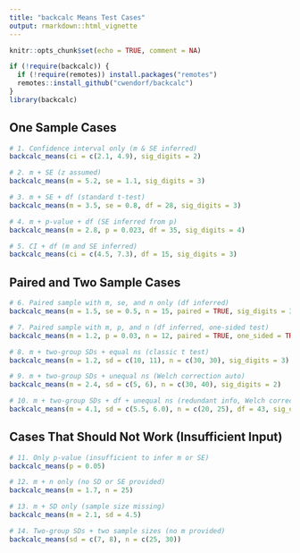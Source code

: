 ```yaml
---
title: "backcalc Means Test Cases"
output: rmarkdown::html_vignette
---
```


```r
knitr::opts_chunk$set(echo = TRUE, comment = NA)
```

```r
if (!require(backcalc)) {
  if (!require(remotes)) install.packages("remotes")
  remotes::install_github("cwendorf/backcalc")
}
library(backcalc)
```

## One Sample Cases

```r
# 1. Confidence interval only (m & SE inferred)
backcalc_means(ci = c(2.1, 4.9), sig_digits = 2)

# 2. m + SE (z assumed)
backcalc_means(m = 5.2, se = 1.1, sig_digits = 3)

# 3. m + SE + df (standard t-test)
backcalc_means(m = 3.5, se = 0.8, df = 28, sig_digits = 3)

# 4. m + p-value + df (SE inferred from p)
backcalc_means(m = 2.8, p = 0.023, df = 35, sig_digits = 4)

# 5. CI + df (m and SE inferred)
backcalc_means(ci = c(4.5, 7.3), df = 15, sig_digits = 3)
```

## Paired and Two Sample Cases

```r
# 6. Paired sample with m, se, and n only (df inferred)
backcalc_means(m = 1.5, se = 0.5, n = 15, paired = TRUE, sig_digits = 3)

# 7. Paired sample with m, p, and n (df inferred, one-sided test)
backcalc_means(m = 1.2, p = 0.03, n = 12, paired = TRUE, one_sided = TRUE, sig_digits = 3)

# 8. m + two-group SDs + equal ns (classic t test)
backcalc_means(m = 1.2, sd = c(10, 11), n = c(30, 30), sig_digits = 3)

# 9. m + two-group SDs + unequal ns (Welch correction auto)
backcalc_means(m = 2.4, sd = c(5, 6), n = c(30, 40), sig_digits = 2)

# 10. m + two-group SDs + df + unequal ns (redundant info, Welch correction)
backcalc_means(m = 4.1, sd = c(5.5, 6.0), n = c(20, 25), df = 43, sig_digits = 4)
```

## Cases That Should Not Work (Insufficient Input)

```r
# 11. Only p-value (insufficient to infer m or SE)
backcalc_means(p = 0.05)

# 12. m + n only (no SD or SE provided)
backcalc_means(m = 1.7, n = 25)

# 13. m + SD only (sample size missing)
backcalc_means(m = 2.1, sd = 4.5)

# 14. Two-group SDs + two sample sizes (no m provided)
backcalc_means(sd = c(7, 8), n = c(25, 30))
```
